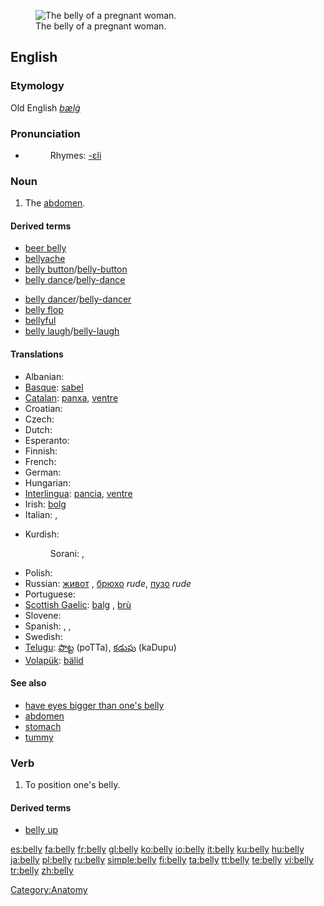 [[Image:Pregnant belly button.jpg|thumb|right|The belly of a pregnant woman.]]
==English==

===Etymology===
Old English ''[[bælġ]]''

===Pronunciation===
* {{audio|en-us-belly.ogg|Audio (US)}}
*: Rhymes: [[Rhymes:English:-ɛli|-ɛli]]

===Noun===
{{en-noun|bell|ies}}

# {{colloquial}} The [[abdomen]].

====Derived terms====
{{rel-top|Terms derived from "belly"}}
*[[beer belly]]
*[[bellyache]]
*[[belly button]]/[[belly-button]]
*[[belly dance]]/[[belly-dance]]
{{rel-mid}}
*[[belly dancer]]/[[belly-dancer]]
*[[belly flop]]
*[[bellyful]]
*[[belly laugh]]/[[belly-laugh]]
{{rel-bottom}}

====Translations====
{{trans-top|abdomen}}
* Albanian: {{t+|sq|bark|xs=Albanian}}
* [[Basque]]: [[sabel]]
* [[Catalan]]: [[panxa]], [[ventre]]
* Croatian: {{t-|hr|trbuh}}
* Czech: {{t-|cs|břicho|n}}
* Dutch: {{t+|nl|buik}}
* Esperanto: {{t-|eo|ventro|xs=Esperanto}}
* Finnish: {{t+|fi|maha}}
* French: {{t+|fr|ventre|m}}
* German: {{t+|de|Bauch|m}}
* Hungarian: {{t+|hu|has}}
* [[Interlingua]]: [[pancia]], [[ventre]]
* Irish: [[bolg]] {{m}}
* Italian: {{t+|it|pancia|f}}, {{t+|it|ventre|f}}
{{trans-mid}}
* Kurdish:
*: Sorani: {{t|ku|زگ|tr=zig|sc=KUchar}}, {{t|ku|ورگ|tr=wirg|sc=KUchar}}
* Polish: {{t+|pl|brzuch|m}}
* Russian: [[живот]] {{m}}, [[брюхо]] {{n}} ''rude'', [[пузо]] {{n}} ''rude''
* Portuguese: {{t+|pt|barriga}}
* [[Scottish Gaelic]]: [[balg]] {{m}}, [[brù]] {{f}}
* Slovene: {{t+|sl|trebuh|m}}
* Spanish: {{t+|es|barriga}}, {{t+|es|panza}}, {{t+|es|vientre}}
* Swedish: {{t+|sv|mage}}
* [[Telugu]]: [[పొట్ట]] (poTTa), [[కడుపు]] (kaDupu)
* [[Volapük]]: [[bälid]]
{{trans-bottom}}

====See also====
* [[have eyes bigger than one's belly]]
* [[abdomen]]
* [[stomach]]
* [[tummy]]

===Verb===
{{en-verb|bellies|bellying|bellied}}

# To position one's belly.

====Derived terms====
* [[belly up]]

[[Category:Anatomy]]

[[es:belly]]
[[fa:belly]]
[[fr:belly]]
[[gl:belly]]
[[ko:belly]]
[[io:belly]]
[[it:belly]]
[[ku:belly]]
[[hu:belly]]
[[ja:belly]]
[[pl:belly]]
[[ru:belly]]
[[simple:belly]]
[[fi:belly]]
[[ta:belly]]
[[tt:belly]]
[[te:belly]]
[[vi:belly]]
[[tr:belly]]
[[zh:belly]]